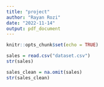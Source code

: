 ```yaml
---
title: "project"
author: "Rayan Rozi"
date: "2022-11-14"
output: pdf_document
---
```


```r
knitr::opts_chunk$set(echo = TRUE)
```

```r
sales = read.csv("dataset.csv")
str(sales)
```

```r
sales_clean = na.omit(sales)
str(sales_clean)
```
